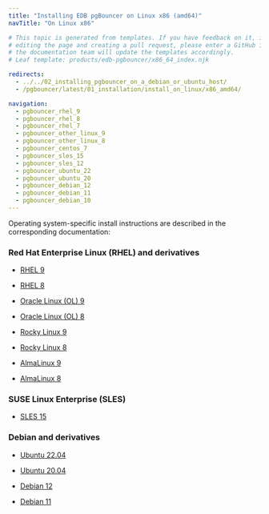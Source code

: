 ```yaml
---
title: "Installing EDB pgBouncer on Linux x86 (amd64)"
navTitle: "On Linux x86"

# This topic is generated from templates. If you have feedback on it, instead of
# editing the page and creating a pull request, please enter a GitHub issue and
# the documentation team will update the templates accordingly.
# Leaf template: products/edb-pgbouncer/x86_64_index.njk

redirects:
  - ../../02_installing_pgbouncer_on_a_debian_or_ubuntu_host/
  - /pgbouncer/latest/01_installation/install_on_linux/x86_amd64/

navigation:
  - pgbouncer_rhel_9
  - pgbouncer_rhel_8
  - pgbouncer_rhel_7
  - pgbouncer_other_linux_9
  - pgbouncer_other_linux_8
  - pgbouncer_centos_7
  - pgbouncer_sles_15
  - pgbouncer_sles_12
  - pgbouncer_ubuntu_22
  - pgbouncer_ubuntu_20
  - pgbouncer_debian_12
  - pgbouncer_debian_11
  - pgbouncer_debian_10
---
```


Operating system-specific install instructions are described in the corresponding documentation:

### Red Hat Enterprise Linux (RHEL) and derivatives

- [RHEL 9](pgbouncer_rhel_9)

- [RHEL 8](pgbouncer_rhel_8)

- [Oracle Linux (OL) 9](pgbouncer_rhel_9)

- [Oracle Linux (OL) 8](pgbouncer_rhel_8)

- [Rocky Linux 9](pgbouncer_other_linux_9)

- [Rocky Linux 8](pgbouncer_other_linux_8)

- [AlmaLinux 9](pgbouncer_other_linux_9)

- [AlmaLinux 8](pgbouncer_other_linux_8)

### SUSE Linux Enterprise (SLES)

- [SLES 15](pgbouncer_sles_15)

### Debian and derivatives

- [Ubuntu 22.04](pgbouncer_ubuntu_22)

- [Ubuntu 20.04](pgbouncer_ubuntu_20)

- [Debian 12](pgbouncer_debian_12)

- [Debian 11](pgbouncer_debian_11)
